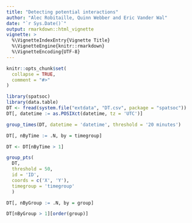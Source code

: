 ```yaml
---
title: "Detecting potential interactions"
author: "Alec Robitaille, Quinn Webber and Eric Vander Wal"
date: "`r Sys.Date()`"
output: rmarkdown::html_vignette
vignette: >
  %\VignetteIndexEntry{Vignette Title}
  %\VignetteEngine{knitr::rmarkdown}
  %\VignetteEncoding{UTF-8}
---
```


```r
knitr::opts_chunk$set(
  collapse = TRUE,
  comment = "#>"
)
```


```r
library(spatsoc)
library(data.table)
DT <- fread(system.file("extdata", "DT.csv", package = "spatsoc"))
DT[, datetime := as.POSIXct(datetime, tz = 'UTC')]
```


```r
group_times(DT, datetime = 'datetime', threshold = '20 minutes')

DT[, nByTime := .N, by = timegroup]

DT <- DT[nByTime > 1]
```


```r
group_pts(
  DT,
  threshold = 50,
  id = 'ID',
  coords = c('X', 'Y'),
  timegroup = 'timegroup'
  )

DT[, nByGroup := .N, by = group]
```

```r
DT[nByGroup > 1][order(group)]
```
